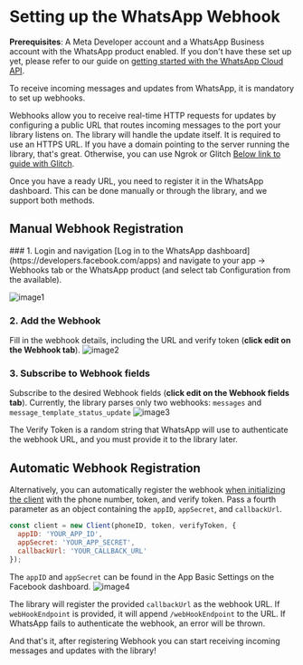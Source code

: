 
# Setting up the WhatsApp Webhook

**Prerequisites**: A Meta Developer account and a WhatsApp Business account with the WhatsApp  product enabled. 
<Callout type="info" emoji="ℹ️">
If you don't have these set up yet, please refer to our guide on [getting started with the WhatsApp Cloud API](/docs/Guides/getting-started).
</Callout>

To receive incoming messages and updates from WhatsApp, it is mandatory to set up webhooks.

Webhooks allow you to receive real-time HTTP requests for updates by configuring a public URL that routes incoming messages to the port your library listens on. The library will handle the update itself. It is required to use an HTTPS URL. If you have a domain pointing to the server running the library, that's great. Otherwise, you can use Ngrok or Glitch [Below link to guide with Glitch]().

Once you have a ready URL, you need to register it in the WhatsApp dashboard. This can be done manually or through the library, and we support both methods.

## Manual Webhook Registration

<Steps>
### 1. Login and navigation
[Log in to the WhatsApp dashboard](https://developers.facebook.com/apps) and navigate to your app -> Webhooks tab or the WhatsApp product (and select tab Configuration from the available).

![image1](/1.png)

### 2. Add the Webhook
Fill in the webhook details, including the URL and verify token (**click edit on the Webhook tab**).
![image2](/2.png)

### 3. Subscribe to Webhook fields
Subscribe to the desired Webhook fields (**click edit on the Webhook fields tab**). Currently, the library parses only two webhooks: `messages` and `message_template_status_update` 
![image3](/3.png)
</Steps>

The Verify Token is a random string that WhatsApp will use to authenticate the webhook URL, and you must provide it to the library later.

## Automatic Webhook Registration

Alternatively, you can automatically register the webhook [when initializing the client](/docs/client) with the phone number, token, and verify token. Pass a fourth parameter as an object containing the `appID`, `appSecret`, and `callbackUrl`.

```javascript
const client = new Client(phoneID, token, verifyToken, {
  appID: 'YOUR_APP_ID',
  appSecret: 'YOUR_APP_SECRET',
  callbackUrl: 'YOUR_CALLBACK_URL'
});
```

The `appID` and `appSecret` can be found in the App Basic Settings on the Facebook dashboard.
![image4](/4.png)

The library will register the provided `callbackUrl` as the webhook URL. If `webHookEndpoint` is provided, it will append `/webHookEndpoint` to the URL. If WhatsApp fails to authenticate the webhook, an error will be thrown.

And that's it, after registering Webhook you can start receiving incoming messages and updates with the library!